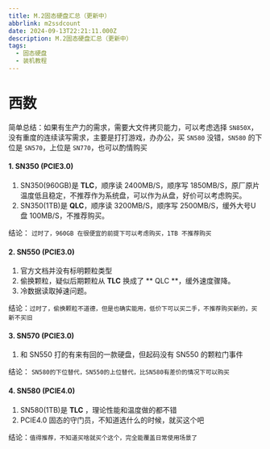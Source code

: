 ---
title: M.2固态硬盘汇总（更新中）
abbrlink: m2ssdcount
date: 2024-09-13T22:21:11.000Z
description: M.2固态硬盘汇总（更新中）
tags:
  - 固态硬盘
  - 装机教程
---


# 西数

简单总结：如果有生产力的需求，需要大文件拷贝能力，可以考虑选择 `SN850X`，没有重度的连续读写需求，主要是打打游戏，办办公，买 `SN580` 没错，`SN580` 的下位是 `SN570`，上位是 `SN770`，也可以酌情购买

#### 1. SN350 (PCIE3.0)
1. SN350(960GB)是 **TLC**，顺序读 2400MB/S，顺序写 1850MB/S，原厂原片温度低且稳定，不推荐作为系统盘，可以作为从盘，好价可以考虑购买。
2. SN350(1TB)是 **QLC**，顺序读 3200MB/S，顺序写 2500MB/S，缓外大号U盘 100MB/S，不推荐购买。

结论： `过时了，960GB 在很便宜的前提下可以考虑购买，1TB 不推荐购买`

#### 2. SN550 (PCIE3.0)
1. 官方文档并没有标明颗粒类型
2. 偷换颗粒，疑似后期颗粒从 **TLC** 换成了 ** QLC **，缓外速度骤降。
2. 冷数据读取掉速问题。

结论：`过时了，偷换颗粒不道德，但是也确实能用，低价下可以买二手，不推荐购买新的，买新不买旧`

#### 3. SN570 (PCIE3.0)
1. 和 SN550 打的有来有回的一款硬盘，但起码没有 SN550 的颗粒门事件

结论： `SN580的下位替代，SN550的上位替代，比SN580有差价的情况下可以购买`

#### 4. SN580 (PCIE4.0)
1. SN580(1TB)是 **TLC** ，理论性能和温度做的都不错
2. PCIE4.0 固态的守门员，不知道选什么的时候，就买这个吧

结论：`值得推荐，不知道买啥就买个这个，完全能覆盖日常使用场景了`